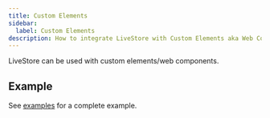 ```yaml
---
title: Custom Elements
sidebar:
  label: Custom Elements
description: How to integrate LiveStore with Custom Elements aka Web Components.
---
```



LiveStore can be used with custom elements/web components.

## Example

See [examples](/examples) for a complete example.

<Code lang="ts" title="src/main.ts" code={customElementsCode} meta="twoslash" />

